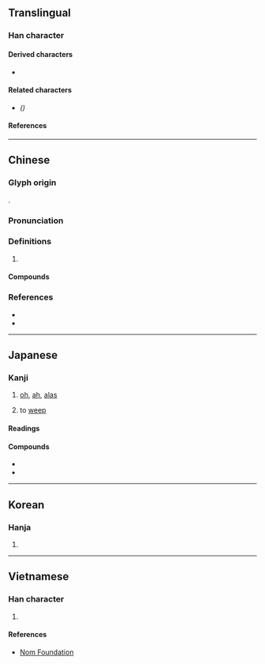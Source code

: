 {{also|鳴|呜}}
{{character info}}
==Translingual==

===Han character===
{{Han char|rn=30|rad=口|as=10|sn=13|four=67027|canj=RHRF|ids=⿰口烏}}

====Derived characters====
* {{l|mul|[[𤀙]], [[𫉩]], [[𭌨]]}}

====Related characters====
* {{l|mul|[[呜]]}} ''({{w|Simplified Chinese}})''

====References====
{{Han ref|kx=0203.010|dkj=04084|dj=0425.200|hdz=10668.150|uh=55DA}}

----

==Chinese==
{{zh-forms|s=呜}}

===Glyph origin===
{{Han etym}}
{{Han compound|口|烏|c1=s|c2=p|t1=mouth|ls=psc}}.

===Pronunciation===
{{zh-pron
|m=wū
|c=wu1
|h=pfs=
|md=ŭ
|mn=o͘
|mn-t=u1
|w=1u
|mc=y
|oc=y
|cat=
}}

===Definitions===
{{zh-hanzi}}

# {{lb|zh|onomatopoeia}} {{n-g|[[sound|Sound]] of [[sob]]bing or [[cry]]ing.}}

====Compounds====
{{zh-der|嗚噎|嗚呼|嗚唈|嗚軋|喑嗚|嗚咂|嗚咽|噫嗚|喑嗚叱吒|一命嗚呼|嗚嗚|嗚呼哀哉|嗚嗚咽咽|嗚啞}}

===References===
* {{R:twedu|A00656}}
* {{R:yue:Hanzi}}

----

==Japanese==

===Kanji===
{{ja-kanji|grade=uc|rs=口10}}

# {{lb|ja|expression}} [[oh]], [[ah]], [[alas]]
# to [[weep]]

====Readings====
{{ja-readings
|goon=う
|kanon=お<を
|kun=あ-
}}

====Compounds====
* {{ja-r|嗚咽|おえつ}}
* {{ja-r|嗚呼|ああ}}

----

==Korean==

===Hanja===
{{ko-hanja|hangeul=오|rv=o|mr=o}}

# {{rfdef|ko|sort=口10}}

----

==Vietnamese==

===Han character===
{{vi-readings|rs=口10|reading=ô, o, ọ, ỏ, u, ú}}

# {{rfdef|vi|sort=口10}}

====References====
* [http://nomfoundation.org/common/nom_details.php?codepoint=55DA Nom Foundation]